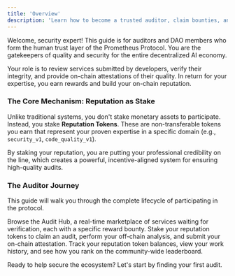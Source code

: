 ```yaml
---
title: 'Overview'
description: 'Learn how to become a trusted auditor, claim bounties, and help secure the Prometheus ecosystem.'
---
```


Welcome, security expert! This guide is for auditors and DAO members who form the human trust layer of the Prometheus Protocol. You are the gatekeepers of quality and security for the entire decentralized AI economy.

Your role is to review services submitted by developers, verify their integrity, and provide on-chain attestations of their quality. In return for your expertise, you earn rewards and build your on-chain reputation.

### The Core Mechanism: Reputation as Stake

Unlike traditional systems, you don't stake monetary assets to participate. Instead, you stake **Reputation Tokens**. These are non-transferable tokens you earn that represent your proven expertise in a specific domain (e.g., `security_v1`, `code_quality_v1`).

By staking your reputation, you are putting your professional credibility on the line, which creates a powerful, incentive-aligned system for ensuring high-quality audits.

### The Auditor Journey

This guide will walk you through the complete lifecycle of participating in the protocol.

<Steps>
  <Step title="Finding Audits">
    Browse the Audit Hub, a real-time marketplace of services waiting for
    verification, each with a specific reward bounty.
  </Step>
  <Step title="Claiming & Performing Audits">
    Stake your reputation tokens to claim an audit, perform your off-chain
    analysis, and submit your on-chain attestation.
  </Step>
  <Step title="Managing Your Profile & Reputation">
    Track your reputation token balances, view your work history, and see how
    you rank on the community-wide leaderboard.
  </Step>
</Steps>

Ready to help secure the ecosystem? Let's start by finding your first audit.
